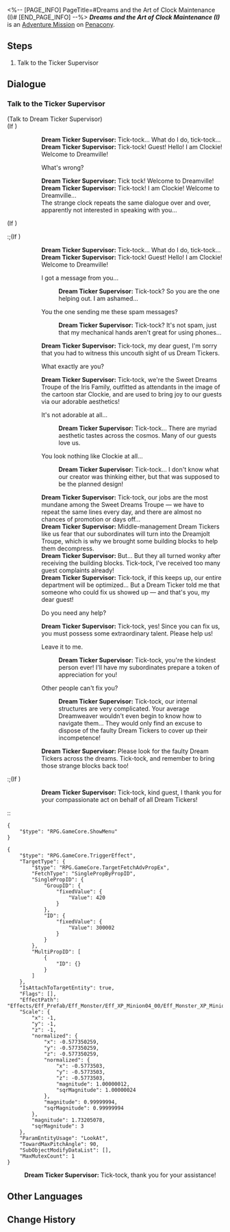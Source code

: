 <%-- [PAGE_INFO]
PageTitle=#Dreams and the Art of Clock Maintenance (I)#
[END_PAGE_INFO] --%>
{{Stub|Dialogue.}}
{{Mission Infobox
|id            = 8020236
|title         = 
|image         = <!--Mission Dreams and the Art of Clock Maintenance (I).png-->
|type          = Adventure
|event_name    = 
|chapter       = 
|requirements  = [[Trailblaze Mission]] ''[[Whodunit]]'' completed
|summary       = <!--official mission summary from Fate's Atlas-->
|characters    = Dream Ticker Supervisor; Trailblazer
|startLocation = [[Penacony]] - [[The Reverie (Dreamscape)]]
|world         = Penacony
|area          = The Reverie (Dreamscape)
|prev          = 
|next          = 
|rewards       = Credit*5,000
}}
'''''Dreams and the Art of Clock Maintenance (I)''''' is an [[Adventure Mission]] on [[Penacony]].

==Steps==
# Talk to the Ticker Supervisor

<!--
==Gameplay Notes==

--><!--
==Trial Character==

-->
==Dialogue==
{{Stub Dialogue}}
{{Dialogue End}}

===Talk to the Ticker Supervisor{{subst:void|<!--802023603-->}}===
{{Mission Description|type=adventure|location=The Reverie (Dreamscape)|update|After repairing the peculiar clock, you receive several strange spam messages that mention a "pool room" at The Reverie. Find and investigate the place that matches the description.}}
{{Dialogue Start}}


;(Talk to Dream Ticker Supervisor)
;(If {{cx}}<!--SubMission not Finish: 802023602-->)
::'''Dream Ticker Supervisor:''' Tick-tock... What do I do, tick-tock...
::'''Dream Ticker Supervisor:''' Tick-tock! Guest! Hello! I am Clockie! Welcome to Dreamville!
::{{DIcon|Arrow}} What's wrong?
::'''Dream Ticker Supervisor:''' Tick tock! Welcome to Dreamville!
::'''Dream Ticker Supervisor:''' Tick-tock! I am Clockie! Welcome to Dreamville...
::The strange clock repeats the same dialogue over and over, apparently not interested in speaking with you...
;(If {{cx}}<!--SubMission Finish: 802023602-->)
:;(If {{cx}}<!--during performance 802023102-->)
:::'''Dream Ticker Supervisor:''' Tick-tock... What do I do, tick-tock...
:::'''Dream Ticker Supervisor:''' Tick-tock! Guest! Hello! I am Clockie! Welcome to Dreamville!
:::{{DIcon|Arrow}} I got a message from you...
::::'''Dream Ticker Supervisor:''' Tick-tock? So you are the one helping out. I am ashamed...
:::{{DIcon|Arrow}} You the one sending me these spam messages?
::::'''Dream Ticker Supervisor:''' Tick-tock? It's not spam, just that my mechanical hands aren't great for using phones...
:::'''Dream Ticker Supervisor:''' Tick-tock, my dear guest, I'm sorry that you had to witness this uncouth sight of us Dream Tickers.
:::{{DIcon|Arrow}} What exactly are you?
:::'''Dream Ticker Supervisor:''' Tick-tock, we're the Sweet Dreams Troupe of the Iris Family, outfitted as attendants in the image of the cartoon star Clockie, and are used to bring joy to our guests via our adorable aesthetics!
:::{{DIcon|Arrow}} It's not adorable at all...
::::'''Dream Ticker Supervisor:''' Tick-tock... There are myriad aesthetic tastes across the cosmos. Many of our guests love us.
:::{{DIcon|Arrow}} You look nothing like Clockie at all...
::::'''Dream Ticker Supervisor:''' Tick-tock... I don't know what our creator was thinking either, but that was supposed to be the planned design!
:::'''Dream Ticker Supervisor:''' Tick-tock, our jobs are the most mundane among the Sweet Dreams Troupe &mdash; we have to repeat the same lines every day, and there are almost no chances of promotion or days off...
:::'''Dream Ticker Supervisor:''' Middle-management Dream Tickers like us fear that our subordinates will turn into the Dreamjolt Troupe, which is why we brought some building blocks to help them decompress.
:::'''Dream Ticker Supervisor:''' But... But they all turned wonky after receiving the building blocks. Tick-tock, I've received too many guest complaints already!
:::'''Dream Ticker Supervisor:''' Tick-tock, if this keeps up, our entire department will be optimized... But a Dream Ticker told me that someone who could fix us showed up &mdash; and that's you, my dear guest!
:::{{DIcon|Arrow}} Do you need any help?
:::'''Dream Ticker Supervisor:''' Tick-tock, yes! Since you can fix us, you must possess some extraordinary talent. Please help us!
:::{{DIcon|Arrow}} Leave it to me.
::::'''Dream Ticker Supervisor:''' Tick-tock, you're the kindest person ever! I'll have my subordinates prepare a token of appreciation for you!
:::{{DIcon|Arrow}} Other people can't fix you?
::::'''Dream Ticker Supervisor:''' Tick-tock, our internal structures are very complicated. Your average Dreamweaver wouldn't even begin to know how to navigate them... They would only find an excuse to dispose of the faulty Dream Tickers to cover up their incompetence!
:::'''Dream Ticker Supervisor:''' Please look for the faulty Dream Tickers across the dreams. Tick-tock, and remember to bring those strange blocks back too!
:;(If {{cx}}<!--not during performance 802023102-->)
:::'''Dream Ticker Supervisor:''' Tick-tock, kind guest, I thank you for your compassionate act on behalf of all Dream Tickers!
::<pre>{
	"$type": "RPG.GameCore.ShowMenu"
}</pre>

<pre>{
	"$type": "RPG.GameCore.TriggerEffect",
	"TargetType": {
		"$type": "RPG.GameCore.TargetFetchAdvPropEx",
		"FetchType": "SinglePropByPropID",
		"SinglePropID": {
			"GroupID": {
				"fixedValue": {
					"Value": 420
				}
			},
			"ID": {
				"fixedValue": {
					"Value": 300002
				}
			}
		},
		"MultiPropID": [
			{
				"ID": {}
			}
		]
	},
	"IsAttachToTargetEntity": true,
	"Flags": [],
	"EffectPath": "Effects/Eff_Prefab/Eff_Monster/Eff_XP_Minion04_00/Eff_Monster_XP_Minion04_00_Common_Maze_SpecialAppear.prefab",
	"Scale": {
		"x": -1,
		"y": -1,
		"z": -1,
		"normalized": {
			"x": -0.577350259,
			"y": -0.577350259,
			"z": -0.577350259,
			"normalized": {
				"x": -0.5773503,
				"y": -0.5773503,
				"z": -0.5773503,
				"magnitude": 1.00000012,
				"sqrMagnitude": 1.00000024
			},
			"magnitude": 0.99999994,
			"sqrMagnitude": 0.99999994
		},
		"magnitude": 1.73205078,
		"sqrMagnitude": 3
	},
	"ParamEntityUsage": "LookAt",
	"TowardMaxPitchAngle": 90,
	"SubObjectModifyDataList": [],
	"MaxMutexCount": 1
}</pre>
:<!--2-second delay-->
:'''Dream Ticker Supervisor:''' Tick-tock, thank you for your assistance!
{{Dialogue End}}

==Other Languages==
{{Other Languages
|en   = Dreams and the Art of Clock Maintenance (I)
|zhs  = 梦与钟表维修艺术•一
|zht  = 夢與鐘錶維修藝術•一
|ja   = 夢と時計修理芸術・1
|ko   = 꿈, 그리고 시계 수리의 예술•1
|es   = Los sueños y el arte de reparar relojes&nbsp;I
|fr   = Les rêves et l'art de l'horlogerie (I)
|ru   = Грёзы и искусство починки часов I
|th   = ความฝันและศิลปะแห่งการซ่อมแซมนาฬิกา 1
|vi   = Giấc Mơ Và Nghệ Thuật Sửa Đồng Hồ 1
|de   = Träume und die Kunst der Uhrenwartung (I)
|id   = Seni Memperbaiki Mimpi dan Jam (I)
|pt   = Sonhos e a Arte da Manutenção de Relógios (I)
}}

==Change History==
{{Change History|2.0}}
